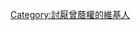 {{Userbox-2
  |border-s = 1
  |id1-c    = red
  |id1-s    = 12
  |id1-fc   = #000000
  |id2-c    = blue
  |id2-s    = 35
  |id2-fc   = #FFFFFF
  |info-c   = yellow  
  |info-s   = 9
  |info-fc  = black
  |id1      =[[File:Sir Donald Tsang.jpg|40px]]
  |id2      =×
  |info     ='''這個用戶討厭[[曾蔭權]]'''。
}}
[[Category:討厭曾蔭權的維基人]]